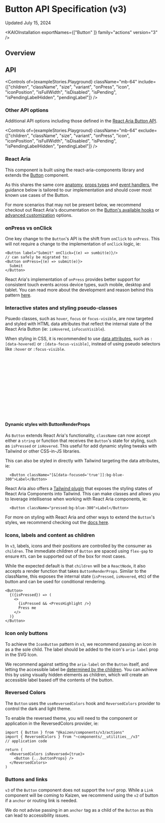 
<Meta title="Actions/Button/Button (v3)/API Specification" />

  # Button API Specification (v3)


  Updated July 15, 2024

<ResourceLinks
  sourceCode="https://github.com/cultureamp/kaizen-design-system/tree/main/packages/components/src/__actions__/Button/v3"
  figma="https://www.figma.com/design/eZKEE5kXbEMY3lx84oz8iN/%F0%9F%92%9C-Heart-UI-Kit?m=auto&t=a6VcoKBJx6snn0ut-1"
  ariaComponentPage="https://react-spectrum.adobe.com/react-aria/Button.html"
  designGuidelines="/?path=/docs/actions-button-v3-usage-guidelines--docs"
/>

<KAIOInstallation exportNames={["Button" ]} family="actions" version="3" />


## Overview


<Canvas of={exampleStories.Playground} />


## API

<Controls of={exampleStories.Playground} className="mb-64" include={["children", "className",  "size", "variant", "onPress", "icon", "iconPosition", "isFullWidth", "isDisabled", "isPending", "isPendingLabelHidden",  "pendingLabel"]} />

### Other API options
Additional API options including those defined in the [React Aria Button API](https://react-spectrum.adobe.com/react-aria/Button.html#props).

<Controls of={exampleStories.Playground} className="mb-64" exclude={["children", "className",  "size", "variant", "onPress", "icon", "iconPosition", "isFullWidth", "isDisabled", "isPending", "isPendingLabelHidden",  "pendingLabel"]} />

### React Aria

This component is built using the react-aria-components library and extends the [Button](https://react-spectrum.adobe.com/react-aria/Button.html) component.

As this shares the same core [anatomy](https://react-spectrum.adobe.com/react-aria/Button.html#anatomy), [props types](https://react-spectrum.adobe.com/react-aria/Button.html#anatomy) and [event handlers](https://react-spectrum.adobe.com/react-aria/Button.html#events), the guidance below is tailored to our implementation and should cover most known use cases of the Button.

For more scenarios that may not be present below, we recommend checkout out React Aria&apos;s documentation on the [Button's available hooks](https://react-spectrum.adobe.com/react-aria/Button.html#hooks) or [advanced customization](https://react-spectrum.adobe.com/react-aria/Button.html#advanced-customization) options.


### onPress vs onClick

One key change to the `Button`&apos;s API is the shift from `onClick` to `onPress`. This will not require a change to the implementation of `onClick` logic, ie:
```
<Button label="Submit" onClick={(e) => sumbit(e)}/>
// can safely be migrated to:
<Button onPress={(e) => submit(e)}>
  Submit
</Button>
```

React Aria&apos;s implementation of `onPress` provides better support for consistent touch events across device types, such mobile, desktop and tablet. You can read more about the development and reason behind this pattern [here](https://react-spectrum.adobe.com/blog/building-a-button-part-1.html#touch-interactions).


### Interactive states and styling pseudo-classes

Psuedo classes, such as `hover`, `focus` or `focus-visible`, are now targeted and styled with HTML data attributes that reflect the internal state of the React Aria Button (ie: `isHovered`, `isFocusVisible`).

When styling in CSS, it is recommended to use [data attributes](https://react-spectrum.adobe.com/react-aria/Button.html#styling), such as `:[data-hovered]` or `:[data-focus-visible]`, instead of using pseudo selectors like `:hover` or `:focus-visible`.

```css
.button {
  background-color: $color-white;
  &:hover {
    background-color: $color-gray-200;
  }
}
// becomes
.button {
  background-color: $color-white;
  &:[data-hovered] {
    background-color: $color-gray-200;
  }
}
```

#### Dynamic styles with ButtonRenderProps

As `Button` extends React Aria&apos;s functionality, `className` can now accept either a `string` or function that receives the `Button`&apos;s state for styling, such as `isPressed` or `isHovered`. This useful for add dynamic styling tweaks with Tailwind or other CSS-in-JS libraries.


<Canvas of={docsStories.ButtonClassModifierWithRenderProps} sourceState="shown" />

This can also be styled in directly with Tailwind targeting the data attributes, ie:

```tsx
  <Button className="[&[data-focused='true']]:bg-blue-300">Label</Button>
```

React Aria also offers a [Tailwind plugin](https://react-spectrum.adobe.com/react-aria/styling.html#plugin) that exposes the styling states of React Aria Components into Tailwind. This can make classes and allows you to leverage intellisense when working with React Aria components, ie:

```tsx
  <Button className="pressed:bg-blue-300">Label</Button>
```


For more on styling with React Aria and other ways to extend the `Button`&apos;s styles, we recommend checking out the [docs here](https://react-spectrum.adobe.com/react-aria/Button.html#styling).


### Icons, labels and content as children

In `v3`, labels, icons and their positions are controlled by the consumer as `children`. The immediate children of `Button` are spaced using `flex-gap` to ensure `RTL` can be supported out of the box for most cases.

<Canvas of={exampleStories.ButtonWithIcon} />


While the expected default is that `children` will be a `ReactNode`, it also accepts a render function that takes `ButtonRenderProps`. Similar to the className, this exposes the internal state (`isPressed`, `isHovered`, etc) of the button and can be used for conditional rendering.

```tsx
<Button>
  {({isPressed}) => (
    <>
      {isPressed && <PressHighlight />}
      Press me
    </>
  )}
</Button>
```


### Icon only buttons

To achieve the `IconButton` pattern in `v3`, we recommend passing an icon in as a the sole child. The label should be added to the icon&apos;s `aria-label` prop in the SVG Icon.

<Canvas of={exampleStories.IconButton} className="mb-32" />

We recommend against setting the `aria-label` on the `Button` itself, and letting the accessible label be [determined by the children](https://cultureamp.atlassian.net/wiki/spaces/PA/pages/3833331831/Accessible+button+and+link+labels). You can achieve this by using visually hidden elements as children, which will create an accessible label based off the contents of the button.


### Reversed Colors

The `Button` uses the `useReversedColors` hook and `ReversedColors` provider to control the dark and light theme.

<Canvas className="bg-purple-600 mb-24" of={exampleStories.ReversedButton} />

To enable the reversed theme, you will need to the component or application in the ReversedColors provider, ie:

```tsx
import { Button } from "@kaizen/components/v3/actions"
import { ReversedColors } from "~components/__utilities__/v3"
// application code

return (
  <ReversedColors isReversed={true}>
    <Button {...buttonProps} />
  </ReversedColors>
)
```


### Buttons and links

`v3` of the `Button` component does not support the `href` prop. While a `Link` component will be coming to Kaizen, we recommend using the `v2` of button if a `anchor` or routing link is needed.

We do not advise passing in an `anchor` tag as a child of the `Button` as this can lead to accessibility issues.

